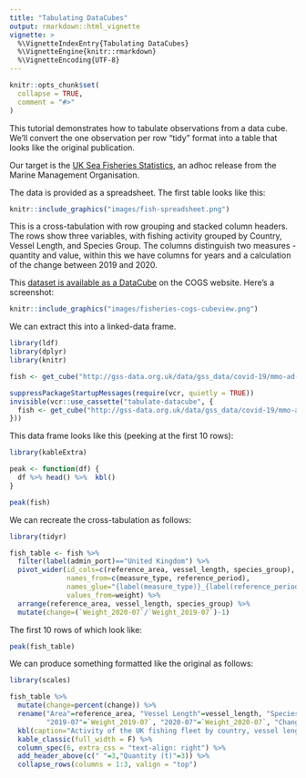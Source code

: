 ```yaml
---
title: "Tabulating DataCubes"
output: rmarkdown::html_vignette
vignette: >
  %\VignetteIndexEntry{Tabulating DataCubes}
  %\VignetteEngine{knitr::rmarkdown}
  %\VignetteEncoding{UTF-8}
---
```


```r
knitr::opts_chunk$set(
  collapse = TRUE,
  comment = "#>"
)
```

This tutorial demonstrates how to tabulate observations from a data cube. We'll convert the one observation per row "tidy" format into a table that looks like the original publication.

Our target is the [UK Sea Fisheries Statistics](https://www.gov.uk/government/collections/ad-hoc-statistical-releases-sea-fisheries-statistics), an adhoc release from the Marine Management Organisation.

The data is provided as a spreadsheet. The first table looks like this:

```r
knitr::include_graphics("images/fish-spreadsheet.png")
```

This is a cross-tabulation with row grouping and stacked column headers. The rows show three variables, with fishing activity grouped by Country, Vessel Length, and Species Group. The columns distinguish two measures - quantity and value, within this we have columns for years and a calculation of the change between 2019 and 2020.

This [dataset is available as a DataCube](https://staging.gss-data.org.uk/cube/explore?uri=http%3A%2F%2Fgss-data.org.uk%2Fdata%2Fgss_data%2Fcovid-19%2Fmmo-ad-hoc-statistical-release-uk-sea-fisheries-statistics-catalog-entry) on the COGS website. Here's a screenshot:

```r
knitr::include_graphics("images/fisheries-cogs-cubeview.png")
```

We can extract this into a linked-data frame.

```r
library(ldf)
library(dplyr)
library(knitr)
```

```r
fish <- get_cube("http://gss-data.org.uk/data/gss_data/covid-19/mmo-ad-hoc-statistical-release-uk-sea-fisheries-statistics#dataset")
```

```r
suppressPackageStartupMessages(require(vcr, quietly = TRUE))
invisible(vcr::use_cassette("tabulate-datacube", {
  fish <- get_cube("http://gss-data.org.uk/data/gss_data/covid-19/mmo-ad-hoc-statistical-release-uk-sea-fisheries-statistics#dataset")
}))
```

This data frame looks like this (peeking at the first 10 rows):

```r
library(kableExtra)

peak <- function(df) {
  df %>% head() %>%  kbl()
}

peak(fish)
```

We can recreate the cross-tabulation as follows:

```r
library(tidyr)

fish_table <- fish %>% 
  filter(label(admin_port)=="United Kingdom") %>%
  pivot_wider(id_cols=c(reference_area, vessel_length, species_group),
              names_from=c(measure_type, reference_period),
              names_glue="{label(measure_type)}_{label(reference_period)}",
              values_from=weight) %>%
  arrange(reference_area, vessel_length, species_group) %>%
  mutate(change=(`Weight_2020-07`/`Weight_2019-07`)-1)
```

The first 10 rows of which look like:
```r
peak(fish_table)
```

We can produce something formatted like the original as follows:
```r
library(scales)

fish_table %>% 
  mutate(change=percent(change)) %>%
  rename("Area"=reference_area, "Vessel Length"=vessel_length, "Species Group"=species_group,
         "2019-07"=`Weight_2019-07`, "2020-07"=`Weight_2020-07`, "Change"=change) %>%
  kbl(caption="Activity of the UK fishing fleet by country, vessel length and species group", escape=F) %>%
  kable_classic(full_width = F) %>%
  column_spec(6, extra_css = "text-align: right") %>%
  add_header_above(c(" "=3,"Quantity (t)"=3)) %>%
  collapse_rows(columns = 1:3, valign = "top")
```
